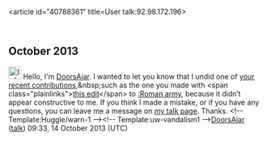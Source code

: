 <article id="40788361" title=User talk:92.98.172.196>
	<talkpage id="40788361" title="User talk:92.98.172.196">

== October 2013 ==

[[File:Information.svg|25px|alt=Information icon]] Hello, I'm [[User:DoorsAjar|DoorsAjar]]. I wanted to let you know that I undid one of [[Special:Contributions/92.98.172.196|your recent contributions]],&amp;nbsp;such as the one you made with &lt;span class=&quot;plainlinks&quot;&gt;[http://en.wikipedia.org/wiki/Roman_army?diff=577109800 this edit]&lt;/span&gt; to [[:Roman army]], because it didn’t appear constructive to me. If you think I made a mistake, or if you have any questions, you can leave me a message on [[User_talk:DoorsAjar|my talk page]]. Thanks. &lt;!-- Template:Huggle/warn-1 --&gt;&lt;!-- Template:uw-vandalism1 --&gt;[[User:DoorsAjar|DoorsAjar]] ([[User talk:DoorsAjar|talk]]) 09:33, 14 October 2013 (UTC)
	</talkpage>
</article>